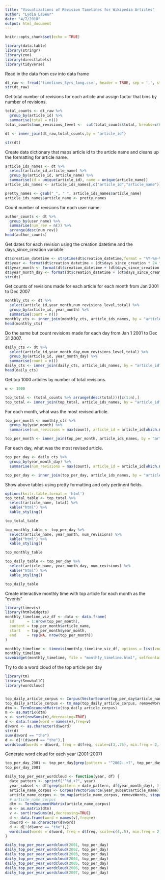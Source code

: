 ```yaml
---
title: "Visualizations of Revision Timelines for Wikipedia Articles"
author: "Lydia LaSeur"
date: "4/7/2018"
output: html_document
---
```


```r
knitr::opts_chunk$set(echo = TRUE)

library(data.table)
library(stringr)
library(zoo)
library(directlabels)
library(tidyverse)
```
Read in the data from csv into data frame
```r
dt_raw <- fread('timelines_5yrs_long.csv', header = TRUE, sep = ',', stringsAsFactors = FALSE)
str(dt_raw)
```
Get total number of revisions for each article and assign factor that bins by number of revisions.
```r
total_counts <- dt_raw %>%
  group_by(article_id) %>%
  summarise(total = n())
total_counts$num_revisions_level <-  cut(total_counts$total, breaks=c(0,2,10,25,100, 500, max(total_counts$total)), labels=c("1-2", "3-10", "10-25", "25-100", "100-500", "500-"))

dt <- inner_join(dt_raw,total_counts,by = "article_id")

str(dt)
```


Create data dictionary that maps article id to the article name and cleans up the formatting for article name.
```r
article_ids_names <- dt %>%
  select(article_id,article_name) %>%
  group_by(article_id, article_name) %>%
  summarise(id = unique(article_id), name = unique(article_name))
article_ids_names <- article_ids_names[,c("article_id","article_name")]

pretty_names <- gsub("_", " ", article_ids_names$article_name)
article_ids_names$article_name <- pretty_names
```

Count number of revisions for each user name.
```r
author_counts <- dt %>%
  group_by(user_name) %>%
  summarise(num_rev = n()) %>%
  arrange(desc(num_rev))
head(author_counts)
```

Get dates for each revision using the creation datetime and the days_since_creation variable
```r
dt$creation_datetime <- strptime(dt$creation_datetime,format = "%Y-%m-%d %H:%M:%S")
dt$year <- format(dt$creation_datetime + (dt$days_since_creation * 24 * 60 * 60), format = "%Y")
dt$year_month <- format(dt$creation_datetime + (dt$days_since_creation * 24 * 60 * 60), format = "%Y-%m")
dt$year_month_day <- format(dt$creation_datetime + (dt$days_since_creation * 24 * 60 * 60), format = "%Y-%m-%d")
str(dt)
```
Get counts of revisions made for each article for each month from Jan 2001 to Dec 2007
```r
monthly_cts <- dt %>%
  select(article_id,year_month,num_revisions_level,total) %>%
  group_by(article_id, year_month) %>%
  summarise(count = n())
monthly_cts <- inner_join(monthly_cts, article_ids_names, by = "article_id")
head(monthly_cts)
```
Do the same but count revisions made for each day from Jan 1 2001 to Dec 31 2007.  
```r
daily_cts <- dt %>%
  select(article_id,year_month_day,num_revisions_level,total) %>%
  group_by(article_id, year_month_day) %>%
  summarise(count = n())
daily_cts <- inner_join(daily_cts, article_ids_names, by = "article_id")
head(daily_cts)
```

Get top 1000 articles by number of total revisions.  
```r
n <- 1000

top_total <- (total_counts %>% arrange(desc(total)))[c(1:n),]
top_total <- inner_join(top_total, article_ids_names, by = "article_id")

```

For each month, what was the most revised article.  
```r
top_per_month <- monthly_cts %>%
  group_by(year_month) %>%
  summarise(num_revisions = max(count), article_id = article_id[which.max(count)]) 

top_per_month <- inner_join(top_per_month, article_ids_names, by = "article_id")
```

For each day, what was the most revised article.  
```r

top_per_day <- daily_cts %>%
  group_by(year_month_day) %>%
  summarise(num_revisions = max(count), article_id = article_id[which.max(count)]) 

top_per_day <- inner_join(top_per_day, article_ids_names, by = "article_id")
```

Show above tables using pretty formatting and only pertinent fields.   
```r
options(knitr.table.format = 'html')
top_total_table <- top_total %>%
  select(article_name, total) %>%
  kable("html") %>%
  kable_styling()

top_total_table

top_monthly_table <- top_per_day %>%
  select(article_name, year_month, num_revisions) %>%
  kable("html") %>%
  kable_styling()

top_monthly_table

top_daily_table <- top_per_day %>%
  select(article_name, year_month_day, num_revisions) %>%
  kable("html") %>%
  kable_styling()

top_daily_table
```

Create interactive monthly time with top article for each month as the "events"  
```r
library(timevis)
library(htmlwidgets)
monthly_timeline_viz_df <- data <- data.frame(
  id      = 1:nrow(top_per_month),
  content = top_per_month$article_name,
  start   = top_per_month$year_month,
  end     = rep(NA, nrow(top_per_month))
)

monthly_timeline <- timevis(monthly_timeline_viz_df, options = list(zoomable = TRUE, horizontalScroll = TRUE, min = "2000-12", max = "2008-02", maxHeight = 300, minheight = 200, zoomMin = 1.5e10, zoomMax = 2.5e11))
monthly_timeline
saveWidget(monthly_timeline, file = "monthly_timeline.html", selfcontained = FALSE)
```
Try to do a word cloud of the top article per day
```r
library(tm)
library(SnowballC)
library(wordcloud)


top_daily_article_corpus <- Corpus(VectorSource(top_per_day$article_name))
top_daily_article_corpus <- tm_map(top_daily_article_corpus, removeWords, stopwords("english"))
dtm <- TermDocumentMatrix(top_daily_article_corpus)
m <- as.matrix(dtm)
v <- sort(rowSums(m),decreasing=TRUE)
d <- data.frame(word = names(v),freq=v)
d$word <- as.character(d$word)
str(d)
sum(d$word == "the")
d <- d[!(d$word == "the"),]
wordcloud(words = d$word, freq = d$freq, scale=c(3,.75), min.freq = 2, random.order = FALSE ,colors=brewer.pal(8, "Dark2"), max.words = 200)


```
Generate word cloud for each year (2001-2007)
```r
top_per_day_2001 <- top_per_day[grep(pattern = "^2002-.+?", top_per_day$year_month_day), ]
top_per_day_2001

daily_top_per_year_wordcloud <- function(year, df) {
  date_pattern <- sprintf("^%d.+?", year)
  year_subset <- df[grep(pattern = date_pattern, df$year_month_day), ]
  article_name_corpus <- Corpus(VectorSource(year_subset$article_name))
  article_name_corpus <- tm_map(article_name_corpus, removeWords, stopwords("english"))
  # article_name_corpus
  dtm <- TermDocumentMatrix(article_name_corpus)
  m <- as.matrix(dtm)
  v <- sort(rowSums(m),decreasing=TRUE)
  d <- data.frame(word = names(v),freq=v)
  d$word <- as.character(d$word)
  d <- d[!(d$word == "the"),]
  wordcloud(words = d$word, freq = d$freq, scale=c(4,.5), min.freq = 2, random.order = FALSE ,colors=brewer.pal(8, "Dark2"), max.words = 100)
}

daily_top_per_year_wordcloud(2001, top_per_day)
daily_top_per_year_wordcloud(2002, top_per_day)
daily_top_per_year_wordcloud(2003, top_per_day)
daily_top_per_year_wordcloud(2004, top_per_day)
daily_top_per_year_wordcloud(2005, top_per_day)
daily_top_per_year_wordcloud(2006, top_per_day)
daily_top_per_year_wordcloud(2007, top_per_day)
```

